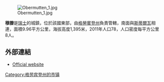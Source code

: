 [[Image:Obermutten_1.jpg|right]]

'''穆滕'''是[[瑞士|瑞士]]的城鎮，位於該國東部，由[[格勞賓登州|格勞賓登州]]負責管轄，南面與[[斯蒂爾瓦|斯蒂爾瓦]]相連，面積9.96平方公里，海拔高度1,395米，2011年人口78，人口密度每平方公里8人。

==外部連結==
* [http://www.mutten.ch Official website] {{Wayback|url=http://www.mutten.ch/ |date=20141221111132 }} {{de icon}}

{{Switzerland-geo-stub}}
[[Category:格劳宾登州的市镇|Category:格劳宾登州的市镇]]